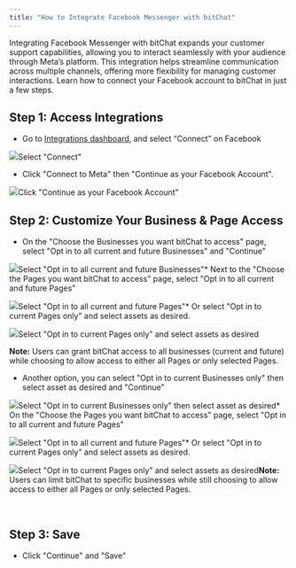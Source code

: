 ```yaml
---
title: "How to Integrate Facebook Messenger with bitChat"
---
```


Integrating Facebook Messenger with bitChat expands your customer support capabilities, allowing you to interact seamlessly with your audience through Meta’s platform. This integration helps streamline communication across multiple channels, offering more flexibility for managing customer interactions. Learn how to connect your Facebook account to bitChat in just a few steps.

## **Step 1: Access Integrations**

* Go to [Integrations dashboard](https://app.bitbybit.studio/integrations), and select “Connect” on Facebook  


![](https://cdn.prod.website-files.com/659655f5b20d395a5c69efcf/6706406c93041de7dcc891b5_AD_4nXchQV0bGleP4F2DUpk--yLM99OmDOQUBdtMy1cIsXQJQ4-v9HkQKJftE9ge1UrGzhq-jFtTNl92PAeErHrtwUib9a6x8J3vXrdDFwTlgG-oa_FjqaNn8Ednucau4BNTHjXfw7JkzKiVbDNe0eTXzqsZnUzS.png)Select "Connect"‍

* Click "Connect to Meta" then "Continue as your Facebook Account".  


![](https://cdn.prod.website-files.com/659655f5b20d395a5c69efcf/6706406c85f16a427e53a39f_AD_4nXekgTYYnstcux5JUi6h5ApWsPmyWdvxU27VHxT2JQfz4aNb_-UgRgfKHhBWOx5vx3tHs-yNRu7DOtXzTQ1lVpWDRLKNOhlXqreRbvnbb15oFd1WyNnAxO--NVQiDv56PvjEFol7fxi4l88PoJ0U9e5GGuc.png)Click "Continue as your Facebook Account"‍

## **Step 2: Customize Your Business & Page Access**

* On the "Choose the Businesses you want bitChat to access" page, select "Opt in to all current and future Businesses" and "Continue"  


![](https://cdn.prod.website-files.com/659655f5b20d395a5c69efcf/6706ddd02ee13c7b9edc46cc_AD_4nXcykttbEtVpFvpezjuojUv_QDGQwbZOZSzPJJvypztkxZsvxyYiJ-5t_40xPtJSDK1rzz-RT-mxfB4uNhtPRQdsOq3M9ZjVQG6crhXIGsDKZvJ00snQhbgFEoB2ratBTjtbSIRWxKunMWEInMzOV6C77ZQr.png)Select "Opt in to all current and future Businesses"* Next to the "Choose the Pages you want bitChat to access" page, select "Opt in to all current and future Pages"  


![](https://cdn.prod.website-files.com/659655f5b20d395a5c69efcf/6706ddf7f66ffd7fb0f36ee0_AD_4nXeRfIEQGpwXdKcURYFHP-QlP8QRtYB9YOkzKsbIKQKjJ0nS1zJTzK34uCcXQfbzy4WemrWveLgsXcJG2OELPqK0BSXT7uecvA7l6T5aVgnEA1RgphSYQvIVSeGDMhpmFPLgxNG2zE_RlFHyZshMLPNhalwE.png)Select "Opt in to all current and future Pages"* Or select "Opt in to current Pages only" and select assets as desired.  


![](https://cdn.prod.website-files.com/659655f5b20d395a5c69efcf/6706de863b71eea97a9a24c0_AD_4nXfZkVSFVS1UGjyQcx6csJ550TOhRAS8G2q8J0s19enZ3z3nZAuGbUodE9eL74UYX3bFQ_3DgrLXerVAErZoAbU4QrTwY83lRDOAMdk6CPCdS25LxGC4K-LqJXbXVc4xaYCDpIIKf4t06gxK2GxqEvq-IjHk.png)Select "Opt in to current Pages only" and select assets as desired‍

**Note:** Users can grant bitChat access to all businesses (current and future) while choosing to allow access to either all Pages or only selected Pages.

* Another option, you can select "Opt in to current Businesses only" then select asset as desired and "Continue"  


![](https://cdn.prod.website-files.com/659655f5b20d395a5c69efcf/6706dea4816f7b1e686dd594_AD_4nXfI4lbYM3pIMgVkZwYbTFqIHd31IbharoeM4jkdX5jGL_UA9yTJX61724mvy8b-sBp2dwu10nJyrBtPRIDC-n5QCALZRDfriShHLnHpcy4fXAMQ3zmGbYp8c0ML2cs5NPMbBcGmieWuap1IzrEaEZTHz7M.png)Select "Opt in to current Businesses only" then select asset as desired* On the "Choose the Pages you want bitChat to access" page, select "Opt in to all current and future Pages"  


![](https://cdn.prod.website-files.com/659655f5b20d395a5c69efcf/6706ddf7f66ffd7fb0f36ee0_AD_4nXeRfIEQGpwXdKcURYFHP-QlP8QRtYB9YOkzKsbIKQKjJ0nS1zJTzK34uCcXQfbzy4WemrWveLgsXcJG2OELPqK0BSXT7uecvA7l6T5aVgnEA1RgphSYQvIVSeGDMhpmFPLgxNG2zE_RlFHyZshMLPNhalwE.png)Select "Opt in to all current and future Pages"* Or select "Opt in to current Pages only" and select assets as desired.  


![](https://cdn.prod.website-files.com/659655f5b20d395a5c69efcf/6706de863b71eea97a9a24c0_AD_4nXfZkVSFVS1UGjyQcx6csJ550TOhRAS8G2q8J0s19enZ3z3nZAuGbUodE9eL74UYX3bFQ_3DgrLXerVAErZoAbU4QrTwY83lRDOAMdk6CPCdS25LxGC4K-LqJXbXVc4xaYCDpIIKf4t06gxK2GxqEvq-IjHk.png)Select "Opt in to current Pages only" and select assets as desired**Note:** Users can limit bitChat to specific businesses while still choosing to allow access to either all Pages or only selected Pages.

‍

## **Step 3: Save**

* Click "Continue" and "Save"
